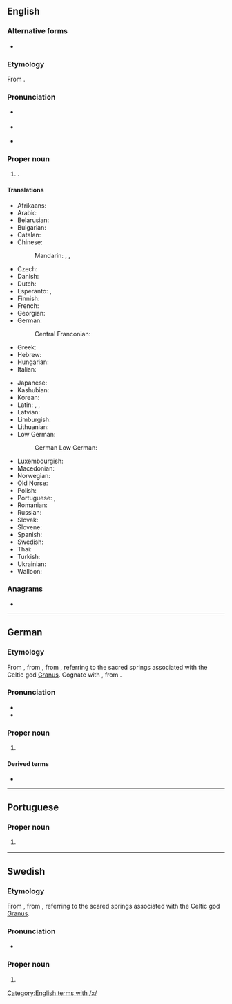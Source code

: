 ==English==
{{wikipedia}}

===Alternative forms===
* {{l|en|Aix-la-Chapelle}} {{q|dated}}

===Etymology===
From {{der|en|de|Aachen}}.

===Pronunciation===
* {{a|RP}} {{IPA|en|/ˈɑːkən/}}
* {{a|US}} {{IPA|en|/ˈɑkən/|/ˈɑxən/}}
* {{hyphenation|en|Aa|chen}}

===Proper noun===
{{en-proper noun}}

# {{place|en|city|s/North Rhine-Westphalia|c/Germany}}.

====Translations====
{{trans-top|city in North Rhine-Westphalia}}
* Afrikaans: {{t|af|Aken}}
* Arabic: {{t|ar|آخِن|m}}
* Belarusian: {{t|be|А́хен|m}}
* Bulgarian: {{t|bg|Ахен}}
* Catalan: {{t+|ca|Aquisgrà|f}}
* Chinese:
*: Mandarin: {{t+|cmn|阿亨|tr=Āhēng}}, {{t+|cmn|亞琛}}, {{t+|cmn|亚琛|tr=Yàchēn}}
* Czech: {{t+|cs|Cáchy|p}}
* Danish: {{t|da|Aachen}}
* Dutch: {{t+|nl|Aken|n}}
* Esperanto: {{t|eo|Aĥeno}}, {{t|eo|Akeno}}
* Finnish: {{t+|fi|Aachen}}
* French: {{t+|fr|Aix-la-Chapelle}}
* Georgian: {{t|ka|აახენი}}
* German: {{t+|de|Aachen|n}}
*: Central Franconian: {{t|gmw-cfr|Oche|alt=Óche}}
* Greek: {{t+|el|Άαχεν}}
* Hebrew: {{t|he|אאכן|tr=Aachen}}
* Hungarian: {{t+|hu|Aachen}}
* Italian: {{t+|it|Aquisgrana}}
{{trans-mid}}
* Japanese: {{t|ja|アーヘン|tr=Āhen}}
* Kashubian: {{t|csb|Oche}}
* Korean: {{t+|ko|아헨}}
* Latin: {{t|la|Aquae|p}}, {{t|la|Aquisgranum|n}}, {{t|la|Urbs Aquensis|alt=Urbs Ăquḗnsis|f}}
* Latvian: {{t+|lv|Āhene|f}}
* Limburgish: {{t+|li|Aoke}}
* Lithuanian: {{t|lt|Achenas}}
* Low German:
*: German Low German: {{t|nds-de|Aken}}
* Luxembourgish: {{t|lb|Oochen}}
* Macedonian: {{t|mk|Ахен}}
* Norwegian: {{t|no|Aachen}}
* Old Norse: {{t|non|Takn|m}}
* Polish: {{t+|pl|Akwizgran}}
* Portuguese: {{t|pt|Aquisgrano|f}}, {{t+|pt|Aachen|f}}
* Romanian: {{t|ro|Aachen}}
* Russian: {{t+|ru|А́хен|m}}
* Slovak: {{t|sk|Aachen}}
* Slovene: {{t|sl|Aachen}}
* Spanish: {{t+|es|Aquisgrán}}
* Swedish: {{t+|sv|Aachen}}
* Thai: {{t|th|อาเค่น}}
* Turkish: {{t|tr|Aachen}}
* Ukrainian: {{t+|uk|Аахен}}
* Walloon: {{t+|wa|Åxhe}}
{{trans-bottom}}

===Anagrams===
* {{anagrams|en|a=aacehn|Achean}}

[[Category:English terms with /x/]]

----

==German==
{{wikipedia|lang=de}}

===Etymology===
From {{inh|de|gmh|Āche}}, from {{inh|de|goh|Āhha}},<!-- old long vowel, which becomes [ɔː] in the local dialect "Ooche, Oche" and in Limburgish "Aoke" --> from {{der|de|la|aquae||waters, i.e. sources}}, referring to the sacred springs associated with the Celtic god [[Granus]]. Cognate with {{cog|goh|aha||water}}, from {{cog|gem-pro|*ahwō}}.

===Pronunciation===
* {{IPA|de|/ˈaːxən/|[ˈäːχn̩]}}
* {{audio|de|De-Aachen.ogg|Audio}}

===Proper noun===
{{de-proper noun|n}}

# {{place|de|city|s/North Rhine-Westphalia|c/Germany|t1=Aachen}}

====Derived terms====
* {{l|de|Aachener}}

----

==Portuguese==

===Proper noun===
{{pt-proper noun|f}}

# {{place|pt|city|s/North Rhine-Westphalia|c/Germany|t1=Aachen}}
#: {{syn|pt|Aquisgrano}}

----

==Swedish==

===Etymology===
From {{der|sv|de|Aachen}}, from {{der|sv|la|aquae||waters, i.e. sources}}, referring to the scared springs associated with the Celtic god [[Granus]].
{{wikipedia|lang=sv}}

===Pronunciation===
* {{IPA|sv|/ɑːkeːn/}}

===Proper noun===
{{sv-proper noun|n}}

# {{place|sv|city|s/North Rhine-Westphalia|c/Germany|t1=Aachen}}